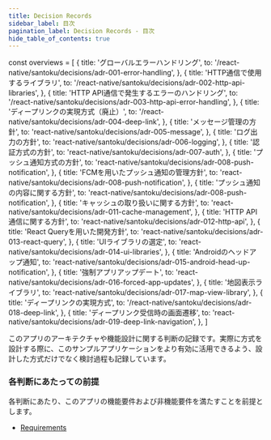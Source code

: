 ```yaml
---
title: Decision Records
sidebar_label: 目次
pagination_label: Decision Records - 目次
hide_table_of_contents: true
---
```


<!-- textlint-disable ja-technical-writing/sentence-length,ja-technical-writing/max-comma,ja-spacing/ja-no-space-around-parentheses,jtf-style/3.3.かっこ類と隣接する文字の間のスペースの有無,ja-technical-writing/ja-no-mixed-period,ja-technical-writing/no-unmatched-pair,ja-technical-writing/no-doubled-joshi -->

const overviews = [
  {
    title: 'グローバルエラーハンドリング',
    to: '/react-native/santoku/decisions/adr-001-error-handling',
  },
  {
    title: 'HTTP通信で使用するライブラリ',
    to: '/react-native/santoku/decisions/adr-002-http-api-libraries',
  },
  {
    title: 'HTTP API通信で発生するエラーのハンドリング',
    to: '/react-native/santoku/decisions/adr-003-http-api-error-handling',
  },
  {
    title: 'ディープリンクの実現方式（廃止）',
    to: '/react-native/santoku/decisions/adr-004-deep-link',
  },
  {
    title: 'メッセージ管理の方針',
    to: 'react-native/santoku/decisions/adr-005-message',
  },
  {
    title: 'ログ出力の方針',
    to: 'react-native/santoku/decisions/adr-006-logging',
  },
  {
    title: '認証方式の方針',
    to: 'react-native/santoku/decisions/adr-007-auth',
  },
  {
    title: 'プッシュ通知方式の方針',
    to: 'react-native/santoku/decisions/adr-008-push-notification',
  },
  {
    title: 'FCMを用いたプッシュ通知の管理方針',
    to: 'react-native/santoku/decisions/adr-008-push-notification',
  },
  {
    title: 'プッシュ通知の内容に関する方針',
    to: 'react-native/santoku/decisions/adr-008-push-notification',
  },
  {
    title: 'キャッシュの取り扱いに関する方針',
    to: 'react-native/santoku/decisions/adr-011-cache-management',
  },
  {
    title: 'HTTP API通信に関する方針',
    to: 'react-native/santoku/decisions/adr-012-http-api',
  },
  {
    title: 'React Queryを用いた開発方針',
    to: 'react-native/santoku/decisions/adr-013-react-query',
  },
  {
    title: 'UIライブラリの選定',
    to: 'react-native/santoku/decisions/adr-014-ui-libraries',
  },
  {
    title: 'Androidのヘッドアップ通知',
    to: 'react-native/santoku/decisions/adr-015-android-head-up-notification',
  },
  {
    title: '強制アプリアップデート',
    to: 'react-native/santoku/decisions/adr-016-forced-app-updates',
  },
  {
    title: '地図表示ライブラリ',
    to: 'react-native/santoku/decisions/adr-017-map-view-library',
  },
  {
    title: 'ディープリンクの実現方式',
    to: '/react-native/santoku/decisions/adr-018-deep-link',
  },
  {
    title: 'ディープリンク受信時の画面遷移',
    to: 'react-native/santoku/decisions/adr-019-deep-link-navigation',
  },
]

このアプリのアーキテクチャや機能設計に関する判断の記録です。実際に方式を設計する際に、このサンプルアプリケーションをより有効に活用できるよう、設計した方式だけでなく検討過程も記録しています。

### 各判断にあたっての前提

各判断にあたり、このアプリの機能要件および非機能要件を満たすことを前提とします。

- [Requirements](./requirements.mdx)

<PageList overviews={overviews} colSize={12} />

<!-- textlint-enable ja-technical-writing/sentence-length,ja-technical-writing/max-comma,ja-spacing/ja-no-space-around-parentheses,jtf-style/3.3.かっこ類と隣接する文字の間のスペースの有無,ja-technical-writing/ja-no-mixed-period,ja-technical-writing/no-unmatched-pair,ja-technical-writing/no-doubled-joshi -->
